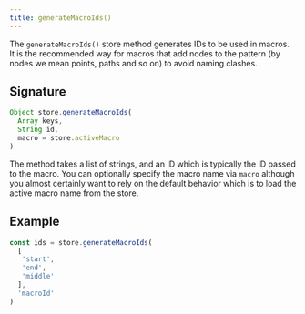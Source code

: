 ```yaml
---
title: generateMacroIds()
---
```


The `generateMacroIds()` store method generates IDs to be used in macros.
It is the recommended way for macros that add nodes to the pattern (by nodes we
mean points, paths and so on) to avoid naming clashes.

## Signature

```mjs
Object store.generateMacroIds(
  Array keys,
  String id,
  macro = store.activeMacro
)
```

The method takes a list of strings, and an ID which is typically the ID passed
to the macro.  You can optionally specify the macro name via `macro` although
you almost certainly want to rely on the default behavior which is to load  the
active macro name from the store.

## Example

```mjs
const ids = store.generateMacroIds(
  [
   'start',
   'end',
   'middle'
  ],
  'macroId'
)
```


